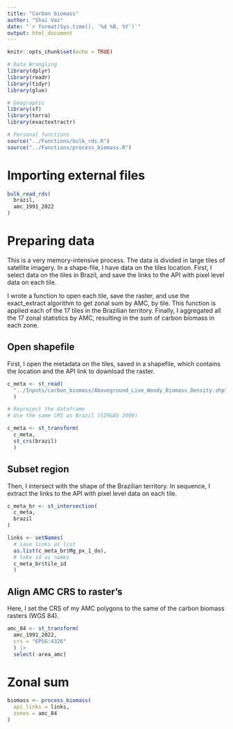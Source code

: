 ```yaml
---
title: "Carbon biomass"
author: "Shai Vaz"
date: "`r format(Sys.time(), '%d %B, %Y')`"
output: html_document
---
```


```r
knitr::opts_chunk$set(echo = TRUE)
```

```r
# Data Wrangling
library(dplyr)
library(readr)
library(tidyr)
library(glue)

# Geographic
library(sf)
library(terra)
library(exactextractr)

# Personal functions
source("../Functions/bulk_rds.R")
source("../Functions/process_biomass.R")
```

# Importing external files

```r
bulk_read_rds(
  brazil,
  amc_1991_2022
)
```


# Preparing data

This is a very memory-intensive process. The data is divided in large tiles of satellite imagery. In a shape-file, I have data on the tiles location. First, I select data on the tiles in Brazil, and save the links to the API with pixel level data on each tile.

I wrote a function to open each tile, save the raster, and use the exact_extract algorithm to get zonal sum by AMC, by tile. This function is applied each of the 17 tiles in the Brazilian territory. Finally, I aggregated all the 17 zonal statistics by AMC, resulting in the sum of carbon biomass in each zone.

## Open shapefile

First, I open the metadata on the tiles, saved in a shapefile, which contains the location and the API link to download the raster.

```r
c_meta <- st_read(
  "../Inputs/carbon_biomass/Aboveground_Live_Woody_Biomass_Density.shp"
  ) 

# Reproject the dataframe
# Use the same CRS as Brazil (SIRGAS 2000) 

c_meta <- st_transform(
  c_meta,
  st_crs(brazil)
  )
```

## Subset region

Then, I intersect with the shape of the Brazilian territory. In sequence, I extract the links to the API with pixel level data on each tile.

```r
c_meta_br <- st_intersection(
  c_meta,
  brazil
)

links <- setNames(
  # save links as list
  as.list(c_meta_br$Mg_px_1_do), 
  # take id as names
  c_meta_br$tile_id
  )
```

## Align AMC CRS to raster's

Here, I set the CRS of my AMC polygons to the same of the carbon biomass rasters (WGS 84).

```r
amc_84 <- st_transform(
  amc_1991_2022,
  crs = "EPSG:4326"
  ) |> 
  select(-area_amc)
```


# Zonal sum

```r
biomass <- process_biomass(
  api_links = links,
  zones = amc_84
)
```



